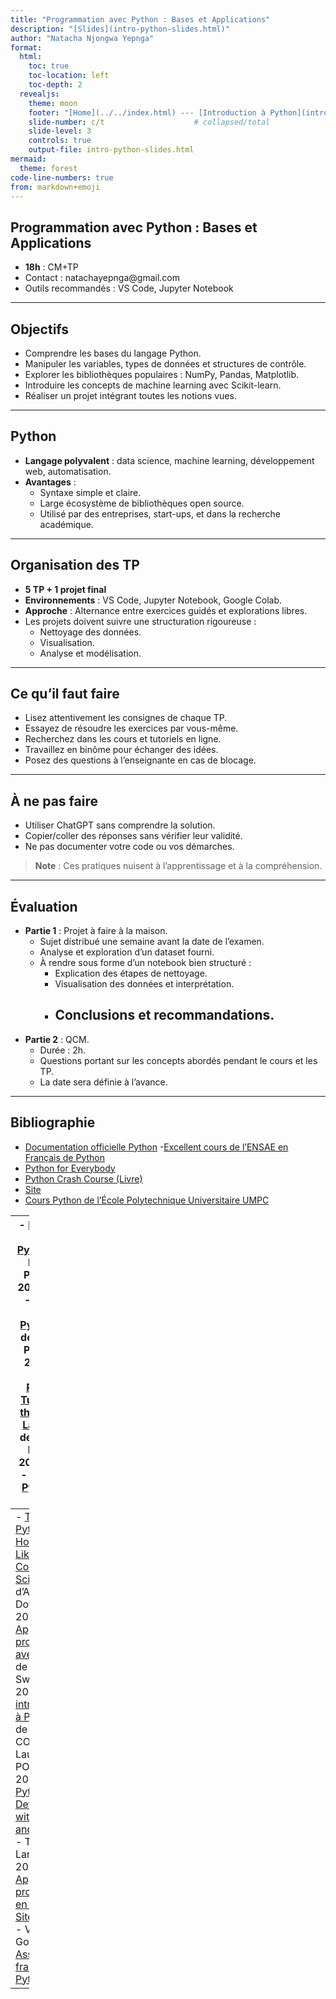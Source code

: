 ```yaml
---
title: "Programmation avec Python : Bases et Applications"
description: "[Slides](intro-python-slides.html)"
author: "Natacha Njongwa Yepnga"
format: 
  html:
    toc: true
    toc-location: left
    toc-depth: 2
  revealjs:
    theme: moon
    footer: "[Home](../../index.html) --- [Introduction à Python](intro-python.html)"
    slide-number: c/t                    # collapsed/total
    slide-level: 3
    controls: true
    output-file: intro-python-slides.html
mermaid:
  theme: forest
code-line-numbers: true
from: markdown+emoji
---
```


## Programmation avec Python : Bases et Applications

- **18h** : CM+TP
- Contact : natachayepnga@gmail.com
- Outils recommandés : VS Code, Jupyter Notebook

---

## Objectifs

- Comprendre les bases du langage Python.
- Manipuler les variables, types de données et structures de contrôle.
- Explorer les bibliothèques populaires : NumPy, Pandas, Matplotlib.
- Introduire les concepts de machine learning avec Scikit-learn.
- Réaliser un projet intégrant toutes les notions vues.

---

## Python

- **Langage polyvalent** : data science, machine learning, développement web, automatisation.
- **Avantages** :
  - Syntaxe simple et claire.
  - Large écosystème de bibliothèques open source.
  - Utilisé par des entreprises, start-ups, et dans la recherche académique.

---

## Organisation des TP

- **5 TP + 1 projet final**
- **Environnements** : VS Code, Jupyter Notebook, Google Colab.
- **Approche** : Alternance entre exercices guidés et explorations libres.
- Les projets doivent suivre une structuration rigoureuse :
  - Nettoyage des données.
  - Visualisation.
  - Analyse et modélisation.

---

## Ce qu'il faut faire

- Lisez attentivement les consignes de chaque TP.
- Essayez de résoudre les exercices par vous-même.
- Recherchez dans les cours et tutoriels en ligne.
- Travaillez en binôme pour échanger des idées.
- Posez des questions à l'enseignante en cas de blocage.

---

## À ne pas faire

- Utiliser ChatGPT sans comprendre la solution.
- Copier/coller des réponses sans vérifier leur validité.
- Ne pas documenter votre code ou vos démarches.

> **Note** : Ces pratiques nuisent à l’apprentissage et à la compréhension.

---

## Évaluation

- **Partie 1** : Projet à faire à la maison.
  - Sujet distribué une semaine avant la date de l'examen.
  - Analyse et exploration d’un dataset fourni.
  - À rendre sous forme d’un notebook bien structuré :
    - Explication des étapes de nettoyage.
    - Visualisation des données et interprétation.
    - Conclusions et recommandations.
---
- **Partie 2** : QCM.
  - Durée : 2h.
  - Questions portant sur les concepts abordés pendant le cours et les TP.
  - La date sera définie à l'avance.

---

## Bibliographie {.smaller}

- [Documentation officielle Python](https://docs.python.org/3/)
-[Excellent cours de l'ENSAE en Français de Python](https://pythonds.linogaliana.fr/)
- [Python for Everybody](https://www.py4e.com/)
- [Python Crash Course (Livre)](https://nostarch.com/pythoncrashcourse2e)
- [Site](https://www.lamsade.dauphine.fr/~manouvri/PYTHON/CoursPython_MM.html)
- [Cours Python de l'École Polytechnique Universitaire UMPC](http://python.developpez.com/cours/)

---
- [Mémento Bases Python 3](https://python-simple.com/) de Laurent POINTAL, 2012-2013
- [Abrégé Dense Python 3.2](https://python-simple.com/) de Laurent POINTAL, 2012
- [A Quick, Painless Tutorial on the Python Language](https://heather.cs.ucdavis.edu/~matloff/Python/PythonIntro.pdf) de Norman Matloff, 2008 (PDF)
- [Tutoriels Python en ligne](https://www.python.org/about/gettingstarted/)


---
- [Think Python - How to Think Like a Computer Scientist](https://greenteapress.com/wp/think-python-2e/) d'Allen B. Downey, 2014
- [Apprendre à programmer avec Python](https://inforef.be/swi/download/apprendre_python3_5.pdf) de Gérard Swinnen, 2009
- [Une introduction à Python 3](https://python-simple.com/) de Robert CORDEAU et Laurent POINTAL, 2010
- [Python Development with PyDev and Eclipse](https://www.vogella.com/tutorials/Python/article.html) - Tutorial de Lars Vogel, 2011
- [Apprenez à programmer en Python - Site du Zéro](https://zestedesavoir.com/tutoriels/497/programmation-en-python/) - Vincent Le Goff, 2011
- [Association francophone Python](https://www.afpy.org/)
---